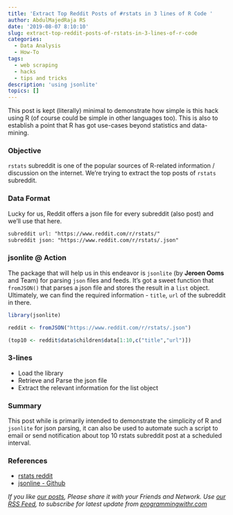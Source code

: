 ```yaml
---
title: 'Extract Top Reddit Posts of #rstats in 3 lines of R Code '
author: AbdulMajedRaja RS
date: '2019-08-07 8:10:10'
slug: extract-top-reddit-posts-of-rstats-in-3-lines-of-r-code
categories:
  - Data Analysis
  - How-To
tags:
  - web scraping
  - hacks
  - tips and tricks
description: 'using jsonlite'
topics: []
---
```


This post is kept (literally) minimal to demonstrate how simple is this hack using R (of course could be simple in other languages too). This is also to establish a point that R has got use-cases beyond statistics and data-mining. 

### Objective

`rstats` subreddit is one of the popular sources of R-related information / discussion on the internet. We're trying to extract the top posts of `rstats` subreddit. 

### Data Format

Lucky for us, Reddit offers a json file for every subreddit (also post) and we'll use that here.

``` html
subreddit url: "https://www.reddit.com/r/rstats/"
subreddit json: "https://www.reddit.com/r/rstats/.json"
```

### jsonlite @ Action 

The package that will help us in this endeavor is `jsonlite` (by **Jeroen Ooms** and Team) for parsing `json` files and feeds. It's got a sweet function that `fromJSON()` that parses a json file and stores the result in a `list` object. Ultimately, we can find the required information - `title`, `url` of the subreddit in there.

```r
library(jsonlite)

reddit <- fromJSON("https://www.reddit.com/r/rstats/.json")

(top10 <- reddit$data$children$data[1:10,c("title","url")])

```

### 3-lines

+ Load the library
+ Retrieve and Parse the json file
+ Extract the relevant information for the list object


### Summary

This post while is primarily intended to demonstrate the simplicity of R and `jsonlite` for json parsing, it can also be used to automate such a script to email or send notification about top 10 rstats subreddit post at a scheduled interval. 

### References

+ [rstats reddit](https://www.reddit.com/r/rstats/)
+ [jsonline - Github](https://github.com/jeroen/jsonlite)



*If you like [our posts](https://www.programmingwithr.com/), Please share it with your Friends and Network. Use [our RSS Feed](https://www.programmingwithr.com/index.xml), to subscribe for latest update from [programmingwithr.com](https://www.programmingwithr.com/)*





